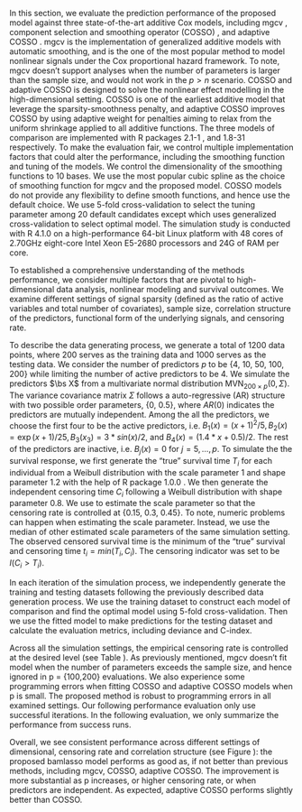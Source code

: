 \section{Simulation Studies}

In this section, we evaluate the prediction performance of the proposed model against three state-of-the-art additive Cox models, including mgcv \cite{Wood2017}, component selection and smoothing operator (COSSO) \cite{leng2006}, and adaptive COSSO \cite{storlie2011}. mgcv is the implementation of generalized additive models with automatic smoothing, and is the one of the most popular method to model nonlinear signals under the Cox proportional hazard framework. To note, mgcv doesn't support analyses when the number of parameters is larger than the sample size, and would not work in the $p>n$ scenario. COSSO and adaptive COSSO is designed to solve the nonlinear effect modelling in the high-dimensional setting. COSSO is one of the earliest additive model that leverage the sparsity-smoothness penalty, and adaptive COSSO improves COSSO by using adaptive weight for penalties aiming to relax from the uniform shrinkage applied to all additive functions. The three models of comparison are implemented with R packages \texttt{cosso} 2.1-1 \cite{R_cosso}, and \texttt{mgcv} 1.8-31 \cite{R_mgcv} respectively. To make the evaluation fair, we control multiple implementation factors that could alter the performance, including the smoothing function and tuning of the models. We control the dimensionality of the smoothing functions to 10 bases. We use the most popular cubic spline as the choice of smoothing function for mgcv and the proposed model. COSSO models do not provide any flexibility to define smooth functions, and hence use the default choice. We use 5-fold cross-validation to select the tuning parameter among 20 default candidates except \texttt{mgcv} which uses generalized cross-validation to select optimal model. The simulation study is conducted with R 4.1.0 on a high-performance 64-bit Linux platform with 48 cores of 2.70GHz eight-core Intel Xeon E5-2680 processors and 24G of RAM per core.

\subsection{Data Generating Process}

To established a comprehensive understanding of the methods performance, we consider multiple factors that are pivotal to high-dimensional data analysis, nonlinear modeling and survival outcomes. We examine different settings of signal sparsity (defined as the ratio of active variables and total number of covariates), sample size, correlation structure of the predictors, functional form of the underlying signals, and censoring rate.

To describe the data generating process, we generate a total of 1200 data points, where 200 serves as the training data and 1000 serves as the testing data. We consider the number of predictors $p$ to be {4, 10, 50, 100, 200} while limiting the number of active predictors to be 4. We simulate the predictors $\bs X$ from a multivariate normal distribution MVN$_{200\times p}(0, \Sigma)$. The variance covariance matrix $\Sigma$ follows a auto-regressive (AR) structure with two possible order parameters, {0, 0.5}, where $AR(0)$ indicates the predictors are mutually independent. Among the all the predictors, we choose the first four to be the active predictors, i.e. $B_1(x) = (x+1)^2/5, B_2(x) = \exp(x+1)/25, B_3(x_3) = 3*sin(x)/2$, and $B_4(x) = (1.4*x+0.5)/2$. The rest of the predictors are inactive, i.e. $B_j(x) = 0$ for $j = 5, \dots, p.$ To simulate the the survival response, we first generate the "true" survival time $T_i$ for each individual from a Weibull distribution with the scale parameter 1 and shape parameter 1.2 with the help of R package \texttt{simsurv} 1.0.0 \cite{R_simsurv}. We then generate the independent censoring time $C_i$ following a Weibull distribution with shape parameter 0.8. We use \cite{wan2016} to estimate the scale parameter so that the censoring rate is controlled at {0.15, 0.3, 0.45}. To note, numeric problems can happen when estimating the scale parameter. Instead, we use the median of other estimated scale parameters of the same simulation setting. The observed censored survival time is the minimum of the "true" survival and censoring time $t_i= min(T_i, C_i)$. The censoring indicator was set to be $I(C_i>T_i)$.

In each iteration of the simulation process, we independently generate the training and testing datasets following the previously described data generation process. We use the training dataset to construct each model of comparison and find the optimal model using 5-fold cross-validation. Then we use the fitted model to make predictions for the testing dataset and calculate the evaluation metrics, including deviance and C-index.

\subsection{Simulation Results}

Across all the simulation settings, the empirical censoring rate is controlled at the desired level (see Table \ref{tab:sim_cnr_prop}). As previously mentioned, mgcv doesn't fit model when the number of parameters exceeds the sample size, and hence ignored in p = {100,200} evaluations. We also experience some programming errors when fitting COSSO and adaptive COSSO models when p is small. The proposed method is robust to programming errors in all examined settings. Our following performance evaluation only use successful iterations. In the following evaluation, we only summarize the performance from success runs.

Overall, we see consistent performance across different settings of dimensional, censoring rate and correlation structure (see Figure \ref{fig:sim_cindex}): the proposed bamlasso model performs as good as, if not better than previous methods, including mgcv, COSSO, adaptive COSSO. The improvement is more substantial as p increases, or higher censoring rate, or when predictors are independent. As expected, adaptive COSSO performs slightly better than COSSO.
